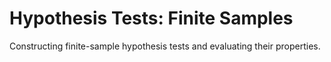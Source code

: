 # Hypothesis Tests: Finite Samples {#hypothesis-tests-finite-samples}

Constructing finite-sample hypothesis tests and evaluating their properties.
